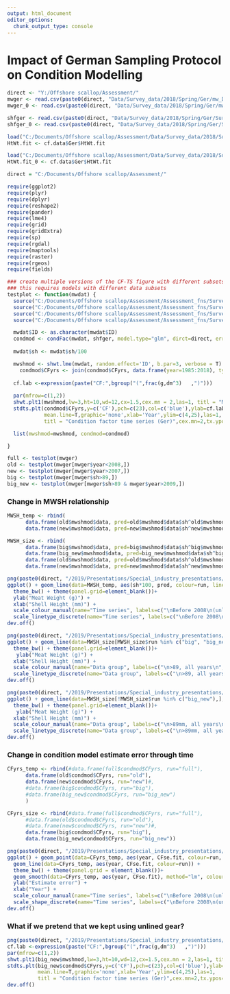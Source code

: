 ```yaml
---
output: html_document
editor_options: 
  chunk_output_type: console
---
```

# Impact of German Sampling Protocol on Condition Modelling

```r
direct <- "Y:/Offshore scallop/Assessment/"
mwger <- read.csv(paste0(direct, "Data/Survey_data/2018/Spring/Ger/mw_Data.csv"))
mwger_0 <- read.csv(paste0(direct, "Data/Survey_data/2018/Spring/Ger/mw_Data_inclCommercial.csv"))

shfger <- read.csv(paste0(direct, "Data/Survey_data/2018/Spring/Ger/Survey1985-2018.csv"))
shfger_0 <- read.csv(paste0(direct, "Data/Survey_data/2018/Spring/Ger/Survey1985-2018_inclCommercial.csv"))

load("C:/Documents/Offshore scallop/Assessment/Data/Survey_data/2018/Survey_summary_output/testing_results_GermanSurveyOnly.RData")
HtWt.fit <- cf.data$Ger$HtWt.fit

load("C:/Documents/Offshore scallop/Assessment/Data/Survey_data/2018/Survey_summary_output/testing_results_GermanInclCommercial.RData")
HtWt.fit_0 <- cf.data$Ger$HtWt.fit

direct = "C:/Documents/Offshore scallop/Assessment/"

require(ggplot2)
require(plyr)
require(dplyr)
require(reshape2)
require(pander)
require(lme4)
require(grid)
require(gridExtra)
require(sp)
require(rgdal)
require(maptools)
require(raster)
require(rgeos)
require(fields)

```

```r
### create multiple versions of the CF-TS figure with different subsets of data
### this requires models with different data subsets
testplot <- function(mwdat) {
  source("C:/Documents/Offshore scallop/Assessment/Assessment_fns/Survey_and_OSAC/shwt.lme.r")
  source("C:/Documents/Offshore scallop/Assessment/Assessment_fns/Survey_and_OSAC/condFac.R")
  source("C:/Documents/Offshore scallop/Assessment/Assessment_fns/Survey_and_OSAC/shwt.plt1.R")
  source("C:/Documents/Offshore scallop/Assessment/Assessment_fns/Survey_and_OSAC/stdts.plt.R")

  mwdat$ID <- as.character(mwdat$ID)
  condmod <- condFac(mwdat, shfger, model.type="glm", dirct=direct, error=T) 
  
  mwdat$sh <- mwdat$sh/100

  mwshmod <- shwt.lme(mwdat, random.effect='ID', b.par=3, verbose = T)
    condmod$CFyrs <- join(condmod$CFyrs, data.frame(year=1985:2018), type="right")
    
  cf.lab <-expression(paste("CF:",bgroup("(",frac(g,dm^3)   ,")")))
  
  par(mfrow=c(1,2))
  shwt.plt1(mwshmod,lw=3,ht=10,wd=12,cx=1.5,cex.mn = 2,las=1, titl = "MW-SH Relationship (Ger-2018)", axis.cx = 1, yl=c(0,90), xl=c(.60,1.90))
  stdts.plt(condmod$CFyrs,y=c('CF'),pch=c(23),col=c('blue'),ylab=cf.lab,
            mean.line=T,graphic='none',xlab='Year',ylim=c(4,25),las=1,
            titl = "Condition factor time series (Ger)",cex.mn=2,tx.ypos=4, error=T)

  list(mwshmod=mwshmod, condmod=condmod)

}

full <- testplot(mwger)
old <- testplot(mwger[mwger$year<2008,])
new <- testplot(mwger[mwger$year>2007,])
big <- testplot(mwger[mwger$sh>89,])
big_new <- testplot(mwger[mwger$sh>89 & mwger$year>2009,])
```

### Change in MWSH relationship
```r
MWSH_temp <- rbind(
      data.frame(old$mwshmod$data, pred=old$mwshmod$data$sh^old$mwshmod$B * old$mwshmod$A, run="old"), 
      data.frame(new$mwshmod$data, pred=new$mwshmod$data$sh^new$mwshmod$B * new$mwshmod$A, run="new"))

MWSH_size <- rbind(
      data.frame(big$mwshmod$data, pred=big$mwshmod$data$sh^big$mwshmod$B * big$mwshmod$A, run="big"),
      data.frame(big_new$mwshmod$data, pred=big_new$mwshmod$data$sh^big_new$mwshmod$B * big_new$mwshmod$A, run="big_new"),
      data.frame(old$mwshmod$data, pred=old$mwshmod$data$sh^old$mwshmod$B * old$mwshmod$A, run="old"), 
      data.frame(new$mwshmod$data, pred=new$mwshmod$data$sh^new$mwshmod$B * new$mwshmod$A, run="new"))

png(paste0(direct, "/2019/Presentations/Special_industry_presentations/MWSH shift_temp.png"), height=6, width=6, units="in", res=490)
ggplot() + geom_line(data=MWSH_temp, aes(sh*100, pred, colour=run, linetype=run)) +
  theme_bw() + theme(panel.grid=element_blank())+
  ylab("Meat Weight (g)") +
  xlab("Shell Height (mm)") +
  scale_colour_manual(name="Time series", labels=c("\nBefore 2008\n(unlined gear)\n", "2008+\n(lined gear)"), values=c("black", "blue")) +
  scale_linetype_discrete(name="Time series", labels=c("\nBefore 2008\n(unlined gear)\n", "2008+\n(lined gear)"))
dev.off() 

png(paste0(direct, "/2019/Presentations/Special_industry_presentations/MWSH shift_size.png"), height=6, width=6, units="in", res=490)
ggplot() + geom_line(data=MWSH_size[MWSH_size$run %in% c("big", "big_new"),], aes(sh*100, pred, colour=run, linetype=run)) +
  theme_bw() + theme(panel.grid=element_blank())+
   ylab("Meat Weight (g)") +
  xlab("Shell Height (mm)") +
  scale_colour_manual(name="Data group", labels=c("\n>89, all years\n", ">89, 2008+"), values=c("black", "blue")) +
  scale_linetype_discrete(name="Data group", labels=c("\n>89, all years\n", ">89, 2008+"))
dev.off()

png(paste0(direct, "/2019/Presentations/Special_industry_presentations/MWSH shift_size_temp.png"), height=6, width=6, units="in", res=490)
ggplot() + geom_line(data=MWSH_size[!MWSH_size$run %in% c("big_new"),], aes(sh*100, pred, colour=run, linetype=run)) +
  theme_bw() + theme(panel.grid=element_blank())+
   ylab("Meat Weight (g)") +
  xlab("Shell Height (mm)") +
  scale_colour_manual(name="Data group", labels=c("\n>89mm, all years\n", "\nBefore 2008\n(unlined gear)\n", "2008+\n(lined gear)\n"), values=c("black", "blue", "red")) +
  scale_linetype_discrete(name="Data group", labels=c("\n>89mm, all years\n", "\nBefore 2008\n(unlined gear)\n", "2008+\n(lined gear)\n"))
dev.off()

```

### Change in condition model estimate error through time
```r
CFyrs_temp <- rbind(#data.frame(full$condmod$CFyrs, run="full"), 
      data.frame(old$condmod$CFyrs, run="old"), 
      data.frame(new$condmod$CFyrs, run="new")#, 
      #data.frame(big$condmod$CFyrs, run="big"), 
      #data.frame(big_new$condmod$CFyrs, run="big_new")
      )

CFyrs_size <- rbind(#data.frame(full$condmod$CFyrs, run="full"), 
      #data.frame(old$condmod$CFyrs, run="old"), 
      #data.frame(new$condmod$CFyrs, run="new")#, 
      data.frame(big$condmod$CFyrs, run="big"), 
      data.frame(big_new$condmod$CFyrs, run="big_new"))

png(paste0(direct, "/2019/Presentations/Special_industry_presentations/Precision ts.png"), height=6, width=8.5, units="in", res=490)
ggplot() + geom_point(data=CFyrs_temp, aes(year, CFse.fit, colour=run, shape=run)) +
  geom_line(data=CFyrs_temp, aes(year, CFse.fit, colour=run)) +
  theme_bw() + theme(panel.grid = element_blank())+
  geom_smooth(data=CFyrs_temp, aes(year, CFse.fit), method="lm", colour="black", lty="dashed", se=F) +
  ylab("Estimate error") +
  xlab("Year") +
  scale_colour_manual(name="Time series", labels=c("\nBefore 2008\n(unlined gear)\n", "2008+\n(lined gear)"), values=c("blue", "red"))+
  scale_shape_discrete(name="Time series", labels=c("\nBefore 2008\n(unlined gear)\n", "2008+\n(lined gear)"))
dev.off()
```

### What if we pretend that we kept using unlined gear? 
```r
png(paste0(direct, "/2019/Presentations/Special_industry_presentations/MWSH_above89mm.png"), width = 13,height = 8.5,res=420, units="in")
cf.lab <-expression(paste("CF:",bgroup("(",frac(g,dm^3)   ,")")))
par(mfrow=c(1,2))
shwt.plt1(big_new$mwshmod,lw=3,ht=10,wd=12,cx=1.5,cex.mn = 2,las=1, titl = "MW-SH Relationship (Ger-2018)", axis.cx = 1, yl=c(0,90), xl=c(.60,1.90))
stdts.plt(big_new$condmod$CFyrs,y=c('CF'),pch=c(23),col=c('blue'),ylab=cf.lab,
          mean.line=T,graphic='none',xlab='Year',ylim=c(4,25),las=1,
          titl = "Condition factor time series (Ger)",cex.mn=2,tx.ypos=4, error=T)
dev.off()
```

